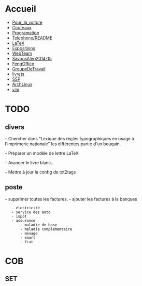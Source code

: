 = Accueil =
* [[Pour_la_voiture]]
* [[Couteaux]]
* [[Programation]]
* [[Telephone/README]]
* [[LaTeX]]
* [[Expositions]]
* [[WebTeam]]
* [[SavonsAlep2014-15]]
* [[FengOffice]]
* [[GroupeDeTravail]]
* [[livrets]]
* [[SSP]]
* [[ArchLinux]]
* [[vim]]


= TODO =
== divers ==
- Chercher dans "Lexique des règles typographiques en usage à l'imprimerie
nationale" les différentes partie d'un bouquin.

- Préparer un modèle de lettre LaTeX

- Avancer le livre blanc...

- Mettre à jour la config de txt2tags

== poste ==

- supprimer toutes les factures.
- ajouter les factures à la banques
	- électricité
	- service des auto
	- impôt
	- assurance
		- maladie de base
		- maladie complémentaire
		- ménage
		- smart
		- fiat


= COB =
== SET ==

